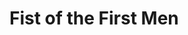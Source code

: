 
# Fist of the First Men

<ProjectDetails
  region="Beyond the Wall"
  house=""
  type="Landmark"
  status="Not Started"
  warp="/warp fist"
  projectLead=""
  dateStarted="Invalid Date"
  dateCompleted="Invalid Date"
/>
